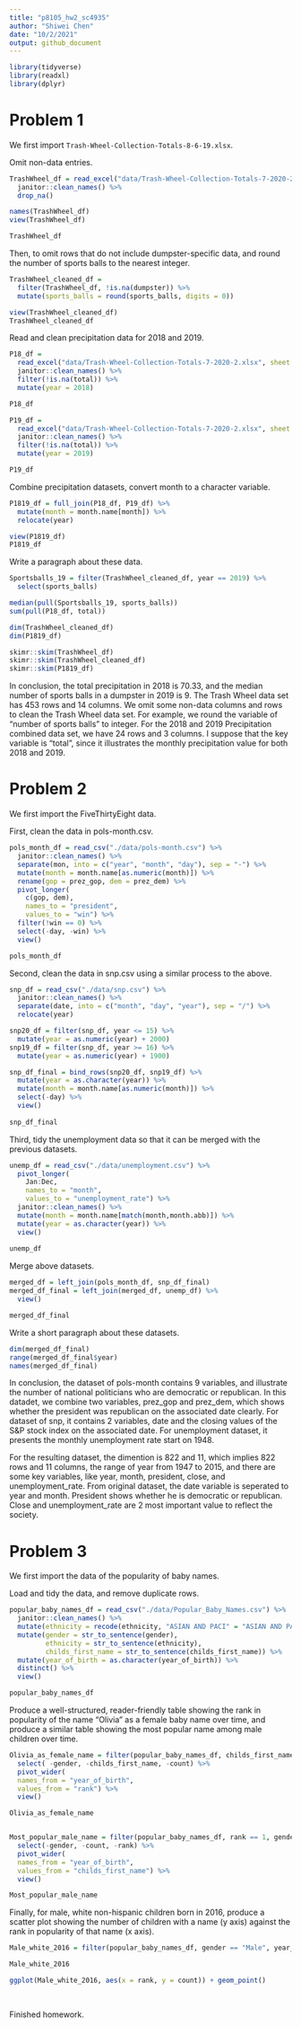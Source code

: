 ```yaml
---
title: "p8105_hw2_sc4935"
author: "Shiwei Chen"
date: "10/2/2021"
output: github_document
---
```


```r
library(tidyverse)
library(readxl)
library(dplyr)
```


# Problem 1

We first import `Trash-Wheel-Collection-Totals-8-6-19.xlsx`.

Omit non-data entries.

```r
TrashWheel_df = read_excel("data/Trash-Wheel-Collection-Totals-7-2020-2.xlsx", sheet = "Mr. Trash Wheel", skip = 1, range = "A2:N535") %>% 
  janitor::clean_names() %>% 
  drop_na()

names(TrashWheel_df)
view(TrashWheel_df)

TrashWheel_df
```

Then, to omit rows that do not include dumpster-specific data, and round the number of sports balls to the nearest integer.

```r
TrashWheel_cleaned_df = 
  filter(TrashWheel_df, !is.na(dumpster)) %>%
  mutate(sports_balls = round(sports_balls, digits = 0))

view(TrashWheel_cleaned_df)
TrashWheel_cleaned_df
```

Read and clean precipitation data for 2018 and 2019.

```r
P18_df = 
  read_excel("data/Trash-Wheel-Collection-Totals-7-2020-2.xlsx", sheet = "2018 Precipitation", skip = 1, range = "A2:B14") %>% 
  janitor::clean_names() %>% 
  filter(!is.na(total)) %>% 
  mutate(year = 2018)

P18_df
```

```r
P19_df = 
  read_excel("data/Trash-Wheel-Collection-Totals-7-2020-2.xlsx", sheet = "2019 Precipitation", skip = 1, range = "A2:B14") %>% 
  janitor::clean_names() %>% 
  filter(!is.na(total)) %>% 
  mutate(year = 2019)

P19_df
```

Combine precipitation datasets, convert month to a character variable.

```r
P1819_df = full_join(P18_df, P19_df) %>% 
  mutate(month = month.name[month]) %>% 
  relocate(year)

view(P1819_df)
P1819_df  
```

Write a paragraph about these data.

```r
Sportsballs_19 = filter(TrashWheel_cleaned_df, year == 2019) %>% 
  select(sports_balls)

median(pull(Sportsballs_19, sports_balls))
sum(pull(P18_df, total))

dim(TrashWheel_cleaned_df)
dim(P1819_df)

skimr::skim(TrashWheel_df)
skimr::skim(TrashWheel_cleaned_df)
skimr::skim(P1819_df)
```

In conclusion, the total precipitation in 2018 is 70.33, and the median number of sports balls in a dumpster in 2019 is 9. The Trash Wheel data set has 453 rows and 14 columns. We omit some non-data columns and rows to clean the Trash Wheel data set. For example, we round the variable of "number of sports balls" to integer. For the 2018 and 2019 Precipitation combined data set, we have 24 rows and 3 columns. I suppose that the key variable is "total", since it illustrates the monthly precipitation value for both 2018 and 2019.




# Problem 2

We first import the FiveThirtyEight data.

First, clean the data in pols-month.csv. 

```r
pols_month_df = read_csv("./data/pols-month.csv") %>% 
  janitor::clean_names() %>%
  separate(mon, into = c("year", "month", "day"), sep = "-") %>%
  mutate(month = month.name[as.numeric(month)]) %>% 
  rename(gop = prez_gop, dem = prez_dem) %>% 
  pivot_longer(
    c(gop, dem),
    names_to = "president", 
    values_to = "win") %>%
  filter(!win == 0) %>% 
  select(-day, -win) %>% 
  view()

pols_month_df
```

Second, clean the data in snp.csv using a similar process to the above.

```r
snp_df = read_csv("./data/snp.csv") %>% 
  janitor::clean_names() %>%
  separate(date, into = c("month", "day", "year"), sep = "/") %>% 
  relocate(year)

snp20_df = filter(snp_df, year <= 15) %>% 
  mutate(year = as.numeric(year) + 2000)
snp19_df = filter(snp_df, year >= 16) %>% 
  mutate(year = as.numeric(year) + 1900)

snp_df_final = bind_rows(snp20_df, snp19_df) %>% 
  mutate(year = as.character(year)) %>% 
  mutate(month = month.name[as.numeric(month)]) %>% 
  select(-day) %>% 
  view()
  
snp_df_final
```

Third, tidy the unemployment data so that it can be merged with the previous datasets.

```r
unemp_df = read_csv("./data/unemployment.csv") %>% 
  pivot_longer(
    Jan:Dec,
    names_to = "month", 
    values_to = "unemployment_rate") %>% 
  janitor::clean_names() %>% 
  mutate(month = month.name[match(month,month.abb)]) %>% 
  mutate(year = as.character(year)) %>% 
  view()
  
unemp_df  
```

Merge above datasets.

```r
merged_df = left_join(pols_month_df, snp_df_final)
merged_df_final = left_join(merged_df, unemp_df) %>% 
  view()

merged_df_final
```

Write a short paragraph about these datasets.

```r
dim(merged_df_final)
range(merged_df_final$year)
names(merged_df_final)
```

In conclusion, the dataset of pols-month contains 9 variables, and illustrate the number of national politicians who are democratic or republican. In this datadet, we combine two variables, prez_gop and prez_dem, which shows whether the president was republican on the associated date clearly. For dataset of snp, it contains 2 variables, date and the closing values of the S&P stock index on the associated date. For unemployment dataset, it presents the monthly unemployment rate start on 1948. 

For the resulting dataset, the dimention is 822 and 11, which implies 822 rows and 11 columns, the range of year from 1947 to 2015, and there are some key variables, like year, month, president, close, and unemployment_rate. From original dataset, the date variable is seperated to year and month. President shows whether he is democratic or republican. Close and unemployment_rate are 2 most important value to reflect the society.





# Problem 3

We first import the data of the popularity of baby names.

Load and tidy the data, and remove duplicate rows.

```r
popular_baby_names_df = read_csv("./data/Popular_Baby_Names.csv") %>% 
  janitor::clean_names() %>% 
  mutate(ethnicity = recode(ethnicity, "ASIAN AND PACI" = "ASIAN AND PACIFIC ISLANDER", "WHITE NON HISP" = "WHITE NON HISPANIC", "BLACK NON HISP" = "BLACK NON HISPANIC")) %>% 
  mutate(gender = str_to_sentence(gender),
         ethnicity = str_to_sentence(ethnicity),
         childs_first_name = str_to_sentence(childs_first_name)) %>% 
  mutate(year_of_birth = as.character(year_of_birth)) %>% 
  distinct() %>% 
  view()

popular_baby_names_df
```

Produce a well-structured, reader-friendly table showing the rank in popularity of the name “Olivia” as a female baby name over time, and produce a similar table showing the most popular name among male children over time.

```r
Olivia_as_female_name = filter(popular_baby_names_df, childs_first_name == "Olivia", gender == "Female") %>% 
  select( -gender, -childs_first_name, -count) %>% 
  pivot_wider(
  names_from = "year_of_birth", 
  values_from = "rank") %>% 
  view()

Olivia_as_female_name


Most_popular_male_name = filter(popular_baby_names_df, rank == 1, gender == "Male") %>%
  select(-gender, -count, -rank) %>% 
  pivot_wider(
  names_from = "year_of_birth", 
  values_from = "childs_first_name") %>% 
  view()

Most_popular_male_name
```

Finally, for male, white non-hispanic children born in 2016, produce a scatter plot showing the number of children with a name (y axis) against the rank in popularity of that name (x axis).

```r
Male_white_2016 = filter(popular_baby_names_df, gender == "Male", year_of_birth == 2016, ethnicity == "White non hispanic")

Male_white_2016

ggplot(Male_white_2016, aes(x = rank, y = count)) + geom_point() 
  
  
```

Finished homework.





